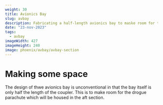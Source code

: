 ```yaml
---
weight: 30 
title: Avionics Bay
slug: avbay
description: Fabricating a half-length avionics bay to maske room for the drogue parachute.
date: "23-nov-2023"
tags:
  - avbay
imageWidth: 427
imageHeight: 240
image: phoenix/avbay/avbay-section
---
```


# Making some space

The design of thwe avionics bay is unconventional in that the bay itself is only half the length
of the coupler. This is to make room for the drogue parachute which will be housed in the aft
section.

<BlogImage
  src='phoenix/avbay/avbay-section'
  alt='avbay section'
  width='427'
  height='240'
/>


